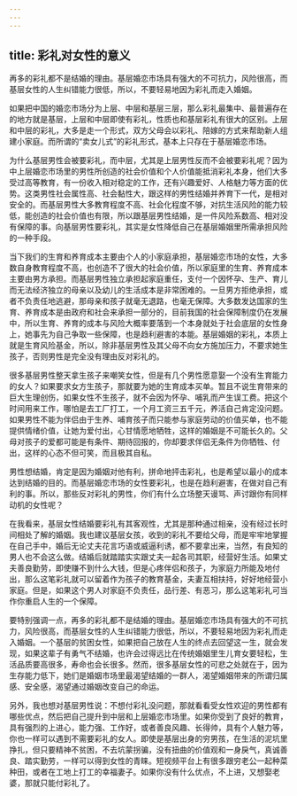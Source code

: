 ```yaml
---
---
---
```

title: 彩礼对女性的意义
---




再多的彩礼都不是结婚的理由。基层婚恋市场具有强大的不可抗力，风险很高，而基层女性的人生纠错能力很低，所以，不要轻易地因为彩礼而走入婚姻。

如果把中国的婚恋市场分为上层、中层和基层三层，那么彩礼最集中、最普遍存在的地方就是基层，上层和中层即使有彩礼，性质也和基层彩礼有很大的区别。上层和中层的彩礼，大多是走一个形式，双方父母会以彩礼、陪嫁的方式来帮助新人组建小家庭。而所谓的“卖女儿式”的彩礼形式，基本上只存在于基层婚恋市场。

为什么基层男性会被要彩礼，而中层，尤其是上层男性反而不会被要彩礼呢？因为中上层婚恋市场里的男性所创造的社会价值和个人价值能抵消彩礼本身，他们大多受过高等教育，有一份收入相对稳定的工作，还有兴趣爱好、人格魅力等方面的优势。这类男性社会属性高、社会黏性大，跟这样的男性结婚并养育下一代，是相对安全的。而基层男性大多教育程度不高、社会化程度不够，对抗生活风险的能力较低，能创造的社会价值也有限，所以跟基层男性结婚，是一件风险系数高、相对没有保障的事。向基层男性要彩礼，其实是女性降低自己在基层婚姻里所需承担风险的一种手段。

当下我们的生育和养育成本主要由个人的小家庭承担，基层婚恋市场的女性，大多数自身教育程度不高，也创造不了很大的社会价值，所以家庭里的生育、养育成本主要由男方承担。而基层男性独立承担起家庭重任，支付一个因怀孕、生产、育儿而无法经济独立的母亲以及幼儿的生活成本是非常困难的。一旦男方拒绝承担，或者不负责任地逃避，那母亲和孩子就毫无退路，也毫无保障。大多数发达国家的生育、养育成本是由政府和社会来承担一部分的，目前我国的社会保障制度仍在发展中，所以生育、养育的成本与风险大概率要落到一个本身就处于社会底层的女性身上，她事先为自己争取一些保障，也是趋利避害的本能。基层婚姻的彩礼，本质上就是生育风险基金，所以，除非基层男性及其父母不向女方施加压力，不要求她生孩子，否则男性是完全没有理由反对彩礼的。

很多基层男性整天拿生孩子来嘲笑女性，但是有几个男性愿意娶一个没有生育能力的女人？如果要求女方生孩子，那就要为她的生育成本买单。暂且不说生育带来的巨大生理创伤，如果女性不生孩子，就不会因为怀孕、哺乳而产生误工费。把这个时间用来工作，哪怕是去工厂打工，一个月工资三五千元，养活自己肯定没问题。如果男性不能为伴侣由于生养、哺育孩子而只能参与家庭劳动的价值买单，也不能提供情绪价值，让她为爱付出，心甘情愿地牺牲，这样的婚姻是不可能长久的。父母对孩子的爱都可能是有条件、期待回报的，你却要求伴侣无条件为你牺牲、付出，这样的心态不但可笑，而且极其自私。

男性想结婚，肯定是因为婚姻对他有利，拼命地抨击彩礼，也是希望以最小的成本达到结婚的目的。而基层婚恋市场的女性要彩礼，也是在趋利避害，在做对自己有利的事。所以，那些反对彩礼的男性，你们有什么立场整天谩骂、声讨跟你有同样动机的女性呢？

在我看来，基层女性结婚要彩礼有其客观性，尤其是那种通过相亲，没有经过长时间相处了解的婚姻。我也建议基层女孩，收到的彩礼不要给父母，而是牢牢地掌握在自己手中，婚后无论丈夫花言巧语或威逼利诱，都不要拿出来，当然，有良知的男人也不会这么做。结婚后就踏踏实实跟丈夫一起各司其职，经营好生活。如果丈夫善良勤劳，即使赚不到什么大钱，但是心疼伴侣和孩子，为家庭力所能及地付出，那么这笔彩礼就可以留着作为孩子的教育基金，夫妻互相扶持，好好地经营小家庭。但是，如果这个男人对家庭不负责任，品行差、有恶习，那么这笔彩礼可当作你重启人生的一个保障。

要特别强调一点，再多的彩礼都不是结婚的理由。基层婚恋市场具有强大的不可抗力，风险很高，而基层女性的人生纠错能力很低，所以，不要轻易地因为彩礼而走入婚姻。一个基层的贫困女性，如果把自己放在人生的终点去回望这一生，就会发现，如果这辈子有勇气不结婚，也许会过得远比在传统婚姻里生儿育女要轻松，生活品质要高很多，寿命也会长很多。然而，很多基层女性的可悲之处就在于，因为生存能力低下，她们是婚姻市场里最渴望结婚的一群人，渴望婚姻带来的所谓归属感、安全感，渴望通过婚姻改变自己的命运。

另外，我也想对基层男性说：不想付彩礼没问题，那就看看受女性欢迎的男性都有哪些优点，然后把自己提升到中层和上层婚恋市场里。如果你受到了良好的教育，具有强烈的上进心，能力强、工作好，或者善良风趣、长得帅，具有个人魅力等，你也一样可以遇到不需要彩礼的女人。即使是基层出身的穷男孩，在生活的泥坑里挣扎，但只要精神不贫困，不去坑蒙拐骗，没有扭曲的价值观和一身戾气，真诚善良、踏实勤劳，一样可以得到女性的青睐。短视频平台上有很多跟穷老公一起种菜种田，或者在工地上打工的幸福妻子。如果你没有什么优点，不上进，又想娶老婆，那就只能付彩礼了。